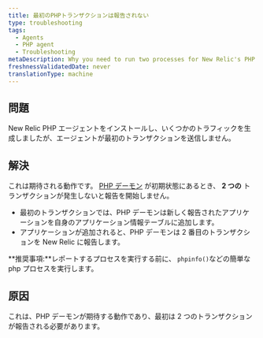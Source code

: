 ```yaml
---
title: 最初のPHPトランザクションは報告されない
type: troubleshooting
tags:
  - Agents
  - PHP agent
  - Troubleshooting
metaDescription: Why you need to run two processes for New Relic's PHP agent to start reporting after initial installation.
freshnessValidatedDate: never
translationType: machine
---
```


## 問題

New Relic PHP エージェントをインストールし、いくつかのトラフィックを生成しましたが、エージェントが最初のトランザクションを送信しません。

## 解決

これは期待される動作です。 [PHP デーモン](/docs/agents/php-agent/getting-started/new-relic-daemon-processes) が初期状態にあるとき、 **2 つの** トランザクションが発生しないと報告を開始しません。

* 最初のトランザクションでは、PHP デーモンは新しく報告されたアプリケーションを自身のアプリケーション情報テーブルに追加します。
* アプリケーションが追加されると、PHP デーモンは 2 番目のトランザクションを New Relic に報告します。

**推奨事項:**レポートするプロセスを実行する前に、 `phpinfo()`などの簡単な php プロセスを実行します。

## 原因

これは、PHP デーモンが期待する動作であり、最初は 2 つのトランザクションが報告される必要があります。